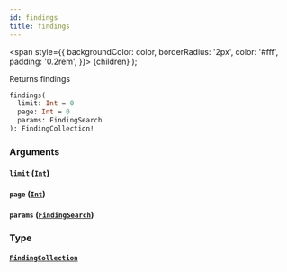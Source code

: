 ```yaml
---
id: findings
title: findings
---
```


<span
style={{
      backgroundColor: color,
      borderRadius: '2px',
      color: '#fff',
      padding: '0.2rem',
    }}>
{children}
</span>
);

Returns findings

```graphql
findings(
  limit: Int = 0
  page: Int = 0
  params: FindingSearch
): FindingCollection!

```

### Arguments

#### `limit` ([`Int`](/api/scalars/int))

#### `page` ([`Int`](/api/scalars/int))

#### `params` ([`FindingSearch`](/api/inputs/finding-search))

### Type

#### [`FindingCollection`](/api/objects/finding-collection)
